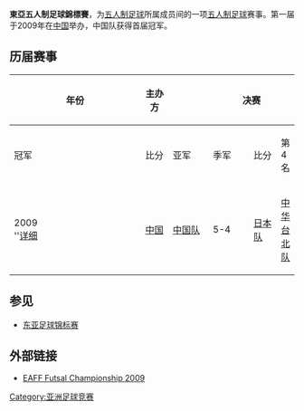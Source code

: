 '''東亞五人制足球錦標賽'''，为[[五人制足球|五人制足球]]所属成员间的一项[[五人制足球|五人制足球]]赛事。第一届于2009年在[[中国|中国]]举办，中国队获得首届冠军。

== 历届赛事 ==
{| class="wikitable" style="font-size:90%; width: 98%; text-align: center;"
|-
!rowspan=2 width=5%|年份
!rowspan=2 width=10%|主办方
|width=1% rowspan=13| 
!colspan=3|决赛
|width=1% rowspan=13| 
!colspan=3|季军赛 
|-
!width=15%|冠军 
!width=8%|比分
!width=15%|亚军 
!width=15%|季军
!width=8%|比分 
!width=15%|第4名

|- bgcolor=#D0E7FF
|2009<br>''[[2009年東亞五人制足球錦標賽|详细]]
| [[中国|中国]]
|[[中国国家室内足球队|中国队]]
|5-4
|[[日本队|日本队]]
|[[中华台北队|中华台北队]]
|7-6
|[[韩国队|韩国队]]
|}

== 参见 ==
*[[东亚足球锦标赛|东亚足球锦标赛]]

==外部链接==
* [http://www.eaff.com/competitions/fs_2009/index.html EAFF Futsal Championship 2009]{{Wayback|url=http://www.eaff.com/competitions/fs_2009/index.html |date=20100212130336 }}

[[Category:亚洲足球竞赛|Category:亚洲足球竞赛]]